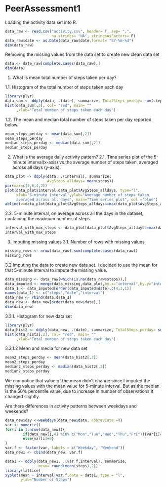 PeerAssessment1
====================
Loading the activity data set into R.

```r
data_raw <- read.csv("activity.csv", header= T, sep= ",", 
                     na.strings= "NA", stringsAsFactors= F)
data_raw$date <- as.Date(data_raw$date,format= "%Y-%m-%d")
dim(data_raw)
```
Removing the missing values from the data set to create new clean data set
```r
data <- data_raw[complete.cases(data_raw),]
dim(data)
```
1. What is mean total number of steps taken per day?

1.1. Histogram of the total number of steps taken each day

```r
library(plyr)
data_sum <- ddply(data, .(date), summarize, TotalSteps_perday= sum(steps))
hist(data_sum[,2], col= "red", main= ""
     ,xlab="Total number of steps taken each day")
```

1.2. The mean and median total number of steps taken per day reported below.

```r
mean_steps_perday <- mean(data_sum[,2])
mean_steps_perday
median_steps_perday <- median(data_sum[,2])
median_steps_perday
```

2. What is the average daily activity pattern?
2.1.  Time series plot of the 5-minute interval(x-axis) vs.the average number of steps taken, averaged across all days (y-axis).

```r
data_plot <- ddply(data, .(interval), summarize, 
                   AvgSteps_alldays= mean(steps))
par(mar=c(5,6,4,2))
plot(data_plot$interval,data_plot$AvgSteps_alldays, type="l",
     xlab="5-minute interval",ylab="Average number of steps taken, 
     averaged across all days", main="Time series plot", col ="blue")
abline(v=data_plot[data_plot$AvgSteps_alldays==max(data_plot$AvgSteps_alldays),][1],lwd =1, col="red")
```

2.2.  5-minute interval, on average across all the days in the dataset, containing the maximum number of steps

```r
interval_with_max_steps <- data_plot[data_plot$AvgSteps_alldays==max(data_plot$AvgSteps_alldays),]
interval_with_max_steps
```

3. Imputing missing values
3.1. Number of rows with missing values

```r
missing_rows <- nrow(data_raw)-sum(complete.cases(data_raw))
missing_rows
```

3.2 Imputing the data to create new data set. 
I decided to use the mean for that 5-minute interval to impute the missing value.


```r
data_missing <- data_raw[which(is.na(data_raw$steps)),]
data_imputed <- merge(data_missing,data_plot,by.x="interval",by.y="interval")
data_1 <- data_imputed[order(data_imputed$date),c(4,3,1)]
names(data_1) <- c("steps","date","interval")
data_new <- rbind(data,data_1)       
data_new <- data_new[order(data_new$date),]
dim(data_new)

```

3.3.1. Histogram for new data set

```r
library(plyr)
data_hist2 <- ddply(data_new, .(date), summarize, TotalSteps_perday= sum(steps))
hist(data_hist2[,2], col= "red", main= ""
     ,xlab="Total number of steps taken each day")
```

3.3.1.2 Mean and media for new data set

```r
mean2_steps_perday <- mean(data_hist2[,2])
mean2_steps_perday
median2_steps_perday <- median(data_hist2[,2])
median2_steps_perday
```
 We can  notice that value of the mean didn't change since I imputed the missing values with the mean value for 5-minute interval. But as the median is the 50% percentile value, due to increase in number of observations it changed slightly.
 
Are there differences in activity patterns between weekdays and weekends?
```r
data_new$day <-weekdays(data_new$date, abbreviate =T)
var <- numeric()
for(i in 1:nrow(data_new)){
        if(data_new[i,4] %in% c("Mon","Tue","Wed","Thu","Fri")){var[i]=1}
        else{var[i]=0}
} 
var.f <- factor(var, labels = c("Weekday", "Weekend"))
data_new1 <- cbind(data_new, var.f)

data1 <- ddply(data_new1, .(var.f,interval), summarize, 
               mean= round(mean(steps),2))
library(lattice)
xyplot(mean ~ interval|var.f,data = data1, type = "l",
       ylab="Number of Steps")

```










